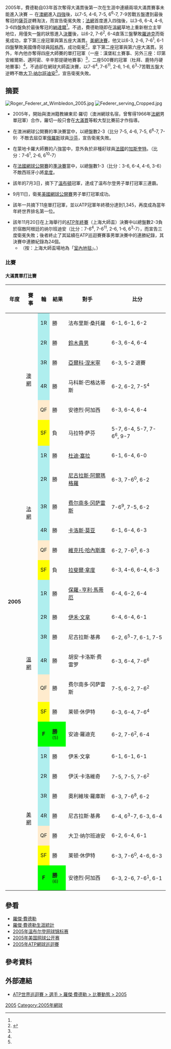 {{noteTA|G1=Tennis}}
{{Main|羅傑·費德勒}}

2005年，費德勒自03年首次奪得大滿貫後第一次在生涯中連續兩項大滿貫賽事未能進入決賽 － 在[[2005年澳洲網球公開賽|澳網]]進入[[2005年澳洲網球公開賽男子單打比賽|四強]]後，以7-5, 4-6, 7-5, 6<sup>6</sup>-7, 7-9苦戰五盤遭到最後奪冠的[[馬拉特·薩芬|薩芬]]逆轉淘汰，而宣告衛冕失敗；[[2005年法國網球公開賽|法網]]首度進入四強後，以3-6, 6-4, 4-6, 3-6四盤負於最後奪冠的[[拉斐爾·納達爾|納達爾]]<ref name=RF2005/>。不過，費德勒隨即在[[2005年温布尔登網球錦標賽|溫網]]草地上重新樹立主宰地位，用僅失一盤的狀態進入[[2005年溫布頓網球錦標賽男子單打比賽|決賽]]後，以6-2, 7-6<sup>2</sup>, 6-4直落三盤擊敗[[安迪·羅迪克|羅迪克]]而衛冕成功，拿下第三座冠軍與第五座大滿貫。[[2005年美國網球公開賽|美網]][[2005年美國網球公開賽男子單打比賽|決賽]]，他又以6-3, 2-6, 7-6<sup>1</sup>, 6-1四盤擊敗美國傳奇球員[[安德烈·阿加西|阿格西]]，成功衛冕<ref name=RF2005>{{cite web|url=http://www.atpworldtour.com/Tennis/Players/Top-Players/Roger-Federer.aspx?t=pa&y=2005&m=s&e=0|title=Roger Federer Playing Activity 2005|author=ATP|accessdate=2010-02-16|archive-url=https://web.archive.org/web/20090709073147/http://www.atpworldtour.com/Tennis/Players/Top-Players/Roger-Federer.aspx?t=pa&y=2005&m=s&e=0|archive-date=2009-07-09|dead-url=yes}}{{en}}</ref>，拿下第二座冠軍與第六座大滿貫。另外，年內他亦奪得四座大師賽的單打冠軍（一座：漢堡紅土賽事、另外三座：印第安維爾斯、邁阿密、辛辛那提硬地賽事）<ref name=RF2005/>，二座500賽的冠軍（杜拜、鹿特丹硬地賽事）<ref name=RF2005/>，不過卻在網球大師盃決賽，以7-6<sup>4</sup>, 7-6<sup>11</sup>, 2-6, 1-6, 6<sup>3</sup>-7苦戰五盤大逆轉不敵[[大卫·纳尔班迪安|大卫·纳尔班迪安]]<ref name=RF2005/>，宣告衛冕失敗。

== 摘要 ==
[[File:Roger_Federer_at_Wimbledon_2005.jpg|thumb]]
[[File:Federer_serving_Cropped.jpg|thumb]]
* 2005年，開始與澳洲籍教練東尼·羅切（澳洲網球名宿，曾奪得1966年[[法国网球公开赛|法網]]男單冠軍）合作，羅切一般只會在[[网球大满贯|大滿貫]]等較大型比賽前才作指導。

* 在澳洲網球公開賽的準決賽當中，以總盤數2-3（比分 7-5, 4-6, 7-5, 6<sup>6</sup>-7, 7-9）不敵去屆亞軍[[俄羅斯|俄羅斯]]球員[[马拉特·萨芬|沙芬]]，宣告衛冕失敗。

* 在蒙地卡羅大師賽的八強當中，意外負於非種耔球員[[法國|法國]]的[[加斯奎特|加斯奎特]]。（比分：7-6<sup>1</sup>, 2-6, 6<sup>10</sup>-7）

* 在[[2005年法國網球公開賽|法國網球公開賽]]的[[2005年法國網球公開賽男子單打比賽|準決賽]]當中，以總盤數1-3（比分：3-6, 6-4, 4-6, 3-6）不敵西班牙小將[[拉斐尔·纳达尔|拿度]]。

* 該年的7月3日，摘下了[[溫布頓|溫布頓]]冠軍，達成了温布尔登男子單打冠軍三連霸。

* 9月11日，衛冕[[2005年法國網球公開賽|美國網球公開賽]]男子單打冠軍成功。

* 該年一共摘下11座單打冠軍，並以ATP冠軍年終積分達到1,345，再度成為當年年終世界排名第一位。

* 該年11月20日在上海舉行的[[ATP年終賽|ATP年終賽]]（上海大師盃）決賽中以總盤數2-3負於宿敵阿根廷的纳尔班迪安（比分：7-6<sup>4</sup>, 7-6<sup>11</sup>, 2-6, 1-6, 6<sup>3</sup>-7），而宣告三度衛冕失敗；後者終止了其延續在ATP巡迴賽賽事男單決賽中的連勝紀錄，其決賽中連勝紀錄為24個。
** （按：上海大師盃場地為「[[地毯球场|室內地毯]]」。）

=== 比賽 ===
==== 大滿貫單打比賽 ====
{{col-begin}}
{{col-2}}
{| class="wikitable" style="font-size:90%"
|- bgcolor="#efefef"
! 年度 !! 賽事 !! 輪 !! 結果 !! 對手 !! 比分
|- 
| rowspan="26" | '''2005'''
| rowspan="6" bgcolor="#CCCCFF"| [[2005年澳洲網球公開賽男子單打比賽|澳網]]
| align="center" style="background:#afeeee;"|1R
| 勝
| {{flagicon|FRA}} 法布里斯·桑托羅
| 6-1, 6-1, 6-2
|-
| align="center" style="background:#afeeee;"|2R
| 勝
| {{flagicon|JPN}} [[鈴木貴男|鈴木貴男]]
| 6-3, 6-4, 6-4
|-
| align="center" style="background:#afeeee;"|3R
| 勝
| {{flagicon|FIN}} [[亞爾科·涅米寧|亞爾科·涅米寧]]
| 6-3, 5-2 退賽
|-
| align="center" style="background:#afeeee;"|4R
| 勝
| {{flagicon|CYP}} 马科斯·巴格达蒂斯
| 6-2, 6-2, 7-5<sup>4</sup>
|-
| align="center" style="background:#ffebcd;"|QF
| 勝
| {{flagicon|USA}} 安德烈·阿加西
| 6-3, 6-4, 6-4
|-
| align="center" style="background:yellow;"|SF
| 負
| {{flagicon|RUS}} 马拉特·萨芬
| 5-7, 6-4, 5-7, 7-6<sup>6</sup>, 9-7
|-
| rowspan="6" bgcolor="#EBC2AF"| [[2005年法國網球公開賽男子單打比賽|法網]]
| align="center" style="background:#afeeee;"|1R
| 勝
| {{flagicon|ISR}} [[杜迪·塞拉|杜迪·塞拉]]
| 6-1, 6-4, 6-0
|-
| align="center" style="background:#afeeee;"|2R
| 勝
| {{flagicon|ESP}} [[尼古拉斯·阿爾瑪格羅|尼古拉斯·阿爾瑪格羅]]
| 6-3, 7-6<sup>0</sup>, 6-2
|-
| align="center" style="background:#afeeee;"|3R
| 勝
| {{flagicon|CHI}} [[费尔南多·冈萨雷斯|费尔南多·冈萨雷斯]]
| 7-6<sup>9</sup>, 7-5, 6-2
|-
| align="center" style="background:#afeeee;"|4R
| 勝
| {{flagicon|ESP}} [[卡洛斯·莫亚|卡洛斯·莫亚]]
| 6-1, 6-4, 6-3
|-
| align="center" style="background:#ffebcd;"|QF
| 勝
| {{flagicon|ROM}} [[維克托·哈內斯庫|維克托·哈內斯庫]]
| 6-2, 7-6<sup>3</sup>, 6-3
|-
| align="center" style="background:yellow;"|SF
| 負
| {{flagicon|ESP}} [[拉斐爾·拿度|拉斐爾·拿度]]
| 6-3, 4-6, 6-4, 6-3
|-
| rowspan="7" bgcolor="#CCFFCC"| [[2005年溫布頓網球錦標賽男子單打比賽|溫網]]
| align="center" style="background:#afeeee;"|1R
| 勝
| {{flagicon|FRA}} [[保羅-亨利·馬蒂厄|保羅-亨利·馬蒂厄]]
| 6-4, 6-2, 6-4
|-
| align="center" style="background:#afeeee;"|2R
| 勝
| {{flagicon|CZE}} [[伊禾·文拿|伊禾·文拿]]
| 6-4, 6-4, 6-1
|-
| align="center" style="background:#afeeee;"|3R
| 勝
| {{flagicon|GER}} 尼古拉斯·基弗
| 6-2, 6<sup>5</sup>-7, 6-1, 7-5
|-
| align="center" style="background:#afeeee;"|4R
| 勝
| {{flagicon|ESP}} 胡安·卡洛斯·费雷罗
| 6-3, 6-4, 7-6<sup>6</sup>
|-
| align="center" style="background:#ffebcd;"|QF
| 勝
| {{flagicon|CHI}} 费尔南多·冈萨雷斯
| 7-5, 6-2, 7-6<sup>2</sup>
|-
| align="center" style="background:yellow;"|SF
| 勝
| {{flagicon|AUS}} 莱顿·休伊特
| 6-3, 6-4, 7-6<sup>4</sup>
|-
| align="center" style="background:#00ff00;"|'''F'''
| style="background:#00ff00;"|'''勝''' <small>(5)
| {{flagicon|USA}} 安迪·羅迪克
| 6-2, 7-6<sup>2</sup>, 6-4
|-
| rowspan="7" bgcolor="#FFFFCC" | [[2005年美國網球公開賽男子單打比賽|美網]]
| align="center" style="background:#afeeee;"|1R
| 勝
| {{flagicon|CZE}} 伊禾·文拿
| 6-1, 6-1, 6-1
|-
| align="center" style="background:#afeeee;"|2R
| 勝
| {{flagicon|FRA}} 伊沃·卡洛維奇
| 7-5, 7-5, 7-6<sup>2</sup>
|-
| align="center" style="background:#afeeee;"|3R
| 勝
| {{flagicon|BEL}} 奧利維埃·羅庫斯
| 6-3, 7-6<sup>8</sup>, 6-2
|-
| align="center" style="background:#afeeee;"|4R
| 勝
| {{flagicon|GER}} 尼古拉斯·基弗
| 6-4, 6<sup>3</sup>-7, 6-3, 6-4
|-
| align="center" style="background:#ffebcd;"|QF
| 勝
| {{flagicon|ARG}} 大卫·纳尔班迪安
| 6-2, 6-4, 6-1
|-
| align="center" style="background:yellow;"|SF
| 勝
| {{flagicon|AUS}} 莱顿·休伊特
| 6-3, 7-6<sup>0</sup>, 4-6, 6-3
|-
| align="center" style="background:#00ff00;"|'''F'''
| style="background:#00ff00;"|'''勝''' <small>(6)
| {{flagicon|USA}} 安德烈·阿加西
| 6-3, 2-6, 7-6<sup>1</sup>, 6-1
|}
{{col-end}}

== 參看 ==
* [[羅傑·費德勒|羅傑·費德勒]]
* [[羅傑·費德勒生涯統計|羅傑·費德勒生涯統計]]
* [[2005年温布尔登网球锦标赛|2005年温布尔登网球锦标赛]]
* [[2005年美国网球公开赛|2005年美国网球公开赛]]
* [[2005年ATP網球巡迴賽|2005年ATP網球巡迴賽]]

== 參考資料 ==
{{reflist|2}}

== 外部連結 ==
* [https://web.archive.org/web/20090709073147/http://www.atpworldtour.com/Tennis/Players/Top-Players/Roger-Federer.aspx?t=pa&y=2005&m=s&e=0 ATP世界巡迴賽 > 選手 > 羅傑·費德勒 > 比賽動態 > 2005]{{en}}

{{羅傑·費達拿}}

[[Category:羅傑·費德勒|2005]]
[[Category:2005年網球|Category:2005年網球]]